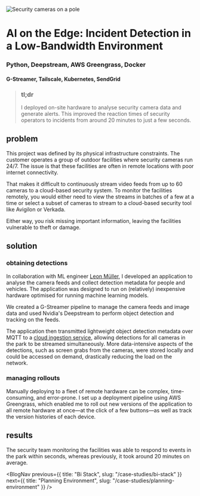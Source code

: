 
<Image
  src={camera}
  alt="Security cameras on a pole"
  className="object-cover aspect-video"
  priority
/>

# AI on the Edge: Incident Detection in a Low-Bandwidth Environment
### Python, Deepstream, AWS Greengrass, Docker
#### G-Streamer, Tailscale, Kubernetes, SendGrid

>### tl;dr
> I deployed on-site hardware to analyse security camera data and generate alerts. This improved the reaction times of security operators to incidents from around 20 minutes to just a few seconds.

## problem
This project was defined by its physical infrastructure constraints. The customer operates a group of outdoor facilities where security cameras run 24/7. The issue is that these facilities are often in remote locations with poor internet connectivity.

That makes it difficult to continuously stream video feeds from up to 60 cameras to a cloud-based security system. To monitor the facilities remotely, you would either need to view the streams in batches of a few at a time or select a subset of cameras to stream to a cloud-based security tool like Avigilon or Verkada.

Either way, you risk missing important information, leaving the facilities vulnerable to theft or damage.

## solution
### obtaining detections
In collaboration with ML engineer [Leon Müller](https://devleon.com), I developed an application to analyse the camera feeds and collect detection metadata for people and vehicles. The application was designed to run on (relatively) inexpensive hardware optimised for running machine learning models.

We created a G-Streamer pipeline to manage the camera feeds and image data and used Nvidia's Deepstream to perform object detection and tracking on the feeds.

The application then transmitted lightweight object detection metadata over MQTT to a [cloud ingestion service](/case-studies/metadata-ingestion-service), allowing detections for all cameras in the park to be streamed simultaneously. More data-intensive aspects of the detections, such as screen grabs from the cameras, were stored locally and could be accessed on demand, drastically reducing the load on the network.

### managing rollouts
Manually deploying to a fleet of remote hardware can be complex, time-consuming, and error-prone. I set up a deployment pipeline using AWS Greengrass, which enabled me to roll out new versions of the application to all remote hardware at once—at the click of a few buttons—as well as track the version histories of each device.

<ZoomImage 
  src={flow} 
  alt="Flow diagram of security system" 
  className="w-full" 
  caption="Flow diagram of security system, showing how data flows from the cameras to the cloud" 
/>

## results
The security team monitoring the facilities was able to respond to events in the park within seconds, whereas previously, it took around 20 minutes on average.

<ContactBanner />

<BlogNav 
  previous={{ title: "Bi Stack", slug: "/case-studies/bi-stack" }} 
  next={{ title: "Planning Environment", slug: "/case-studies/planning-environment" }}
/>
